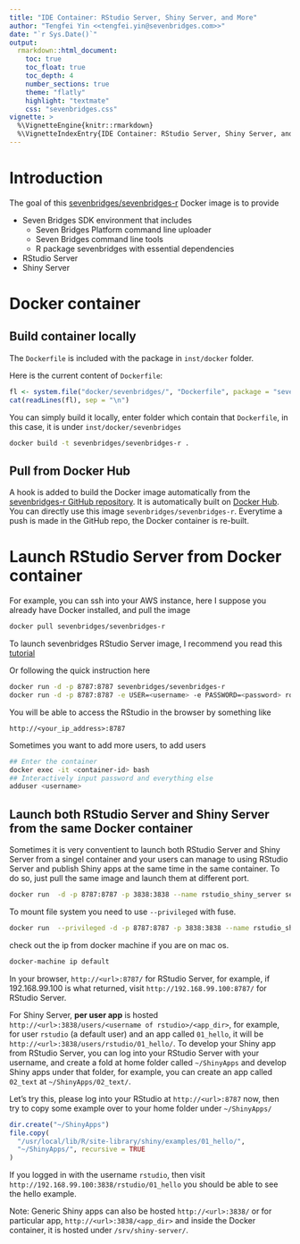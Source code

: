 ```yaml
---
title: "IDE Container: RStudio Server, Shiny Server, and More"
author: "Tengfei Yin <<tengfei.yin@sevenbridges.com>>"
date: "`r Sys.Date()`"
output:
  rmarkdown::html_document:
    toc: true
    toc_float: true
    toc_depth: 4
    number_sections: true
    theme: "flatly"
    highlight: "textmate"
    css: "sevenbridges.css"
vignette: >
  %\VignetteEngine{knitr::rmarkdown}
  %\VignetteIndexEntry{IDE Container: RStudio Server, Shiny Server, and More}
---
```


# Introduction

The goal of this [sevenbridges/sevenbridges-r](https://hub.docker.com/r/sevenbridges/sevenbridges-r/) Docker image is to provide

- Seven Bridges SDK environment that includes
    - Seven Bridges Platform command line uploader
    - Seven Bridges command line tools
    - R package sevenbridges with essential dependencies
- RStudio Server
- Shiny Server

# Docker container

## Build container locally

The `Dockerfile` is included with the package in `inst/docker` folder.

Here is the current content of `Dockerfile`:
```r
fl <- system.file("docker/sevenbridges/", "Dockerfile", package = "sevenbridges")
cat(readLines(fl), sep = "\n")
```

You can simply build it locally, enter folder which contain that `Dockerfile`, in this case,
it is under `inst/docker/sevenbridges`

```bash
docker build -t sevenbridges/sevenbridges-r .
```

## Pull from Docker Hub

A hook is added to build the Docker image automatically from the [sevenbridges-r GitHub repository](https://github.com/sbg/sevenbridges-r/tree/master/inst/docker/sevenbridges). It is automatically built on [Docker Hub](https://hub.docker.com/r/sevenbridges/sevenbridges-r/). You can directly use this image `sevenbridges/sevenbridges-r`. Everytime a push is made in the GitHub repo, the Docker container is re-built.

# Launch RStudio Server from Docker container

For example, you can ssh into your AWS instance, here I suppose you already have Docker installed, and pull the image

```bash
docker pull sevenbridges/sevenbridges-r
```

To launch sevenbridges RStudio Server image, I recommend you read this [tutorial](https://github.com/rocker-org/rocker/wiki/Using-the-RStudio-image)

Or following the quick instruction here

```bash
docker run -d -p 8787:8787 sevenbridges/sevenbridges-r
docker run -d -p 8787:8787 -e USER=<username> -e PASSWORD=<password> rocker/rstudio
```

You will be able to access the RStudio in the browser by something like

`http://<your_ip_address>:8787`

Sometimes you want to add more users, to add users

```bash
## Enter the container
docker exec -it <container-id> bash
## Interactively input password and everything else
adduser <username>
```

## Launch both RStudio Server and Shiny Server from the same Docker container

Sometimes it is very conventient to launch both RStudio Server and Shiny Server from a singel container and your users can manage to using RStudio Server and publish Shiny apps at the same time in the same container. To do so, just pull the same image and launch them at different port.

```bash
docker run  -d -p 8787:8787 -p 3838:3838 --name rstudio_shiny_server sevenbridges/sevenbridges-r
```

To mount file system you need to use `--privileged` with fuse.

```bash
docker run  --privileged -d -p 8787:8787 -p 3838:3838 --name rstudio_shiny_server sevenbridges/sevenbridges-r
```

check out the ip from docker machine if you are on mac os.

```bash
docker-machine ip default
```

In your browser, `http://<url>:8787/` for RStudio Server, for example, if 192.168.99.100 is what returned, visit `http://192.168.99.100:8787/` for RStudio Server.


For Shiny Server, __per user app__ is hosted `http://<url>:3838/users/<username of rstudio>/<app_dir>`, for example, for user `rstudio` (a default user) and an app called `01_hello`, it will be `http://<url>:3838/users/rstudio/01_hello/`. To develop your Shiny app from RStudio Server, you can log into your RStudio Server with your username, and create a fold at home folder called `~/ShinyApps` and develop Shiny apps under that folder, for example, you can create an app called `02_text` at `~/ShinyApps/02_text/`.

Let's try this, please log into your RStudio at `http://<url>:8787` now, then try to copy some example over to your home folder under `~/ShinyApps/`

```r
dir.create("~/ShinyApps")
file.copy(
  "/usr/local/lib/R/site-library/shiny/examples/01_hello/",
  "~/ShinyApps/", recursive = TRUE
)
```

If you logged in with the username `rstudio`, then visit `http://192.168.99.100:3838/rstudio/01_hello` you should be able to see the hello example.

Note: Generic Shiny apps can also be hosted `http://<url>:3838/` or for particular app, `http://<url>:3838/<app_dir>` and inside the Docker container, it is hosted under `/srv/shiny-server/`.
